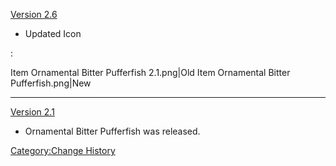 [[Version 2.6]]
* Updated Icon
:<gallery hideaddbutton="true" captionalign="center">
Item Ornamental Bitter Pufferfish 2.1.png|Old
Item Ornamental Bitter Pufferfish.png|New
</gallery>
----
[[Version 2.1]]
* Ornamental Bitter Pufferfish was released.
<noinclude>[[Category:Change History]]</noinclude>